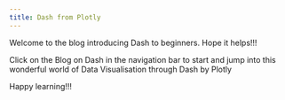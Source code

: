 ```yaml
---
title: Dash from Plotly
---
```


Welcome to the blog introducing Dash to beginners. Hope it helps!!!

Click on the Blog on Dash in the navigation bar to start and jump into this wonderful world of Data Visualisation through Dash by Plotly

Happy learning!!!